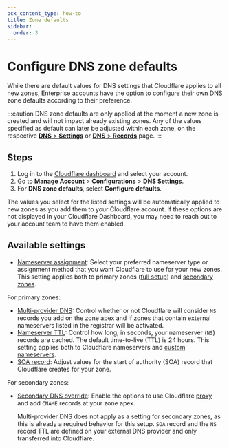 ```yaml
---
pcx_content_type: how-to
title: Zone defaults
sidebar:
  order: 3
---
```


# Configure DNS zone defaults

While there are default values for DNS settings that Cloudflare applies to all new zones, Enterprise accounts have the option to configure their own DNS zone defaults according to their preference.

:::caution
DNS zone defaults are only applied at the moment a new zone is created and will not impact already existing zones. Any of the values specified as default can later be adjusted within each zone, on the respective [**DNS** > **Settings**](https://dash.cloudflare.com/?to=/:account/:zone/dns/settings) or [**DNS** > **Records**](https://dash.cloudflare.com/?to=/:account/:zone/dns/records) page.
:::

## Steps

1. Log in to the [Cloudflare dashboard](https://dash.cloudflare.com/login) and select your account.
2. Go to **Manage Account** > **Configurations** > **DNS Settings**.
3. For **DNS zone defaults**, select **Configure defaults**.

The values you select for the listed settings will be automatically applied to new zones as you add them to your Cloudflare account.
If these options are not displayed in your Cloudflare Dashboard, you may need to reach out to your account team to have them enabled.

## Available settings

- [Nameserver assignment](/dns/nameservers/nameserver-options/#assignment-method): Select your preferred nameserver type or assignment method that you want Cloudflare to use for your new zones. This setting applies both to primary zones ([full setup](/dns/zone-setups/full-setup/)) and [secondary zones](/dns/zone-setups/zone-transfers/cloudflare-as-secondary/).

For primary zones:

- [Multi-provider DNS](/dns/nameservers/nameserver-options/#multi-provider-dns): Control whether or not Cloudflare will consider `NS` records you add on the zone apex and if zones that contain external nameservers listed in the registrar will be activated.
- [Nameserver TTL](/dns/nameservers/nameserver-options/#nameserver-ttl): Control how long, in seconds, your nameserver (`NS`) records are cached. The default time-to-live (TTL) is 24 hours. This setting applies both to Cloudflare nameservers and [custom nameservers](/dns/nameservers/custom-nameservers/).
- [SOA record](/dns/manage-dns-records/reference/dns-record-types/#soa): Adjust values for the start of authority (SOA) record that Cloudflare creates for your zone.

For secondary zones:

- [Secondary DNS override](/dns/zone-setups/zone-transfers/cloudflare-as-secondary/proxy-traffic/): Enable the options to use Cloudflare [proxy](/dns/manage-dns-records/reference/proxied-dns-records/) and add `CNAME` records at your zone apex.

  Multi-provider DNS does not apply as a setting for secondary zones, as this is already a required behavior for this setup. `SOA` record and the `NS` record TTL are defined on your external DNS provider and only transferred into Cloudflare.
